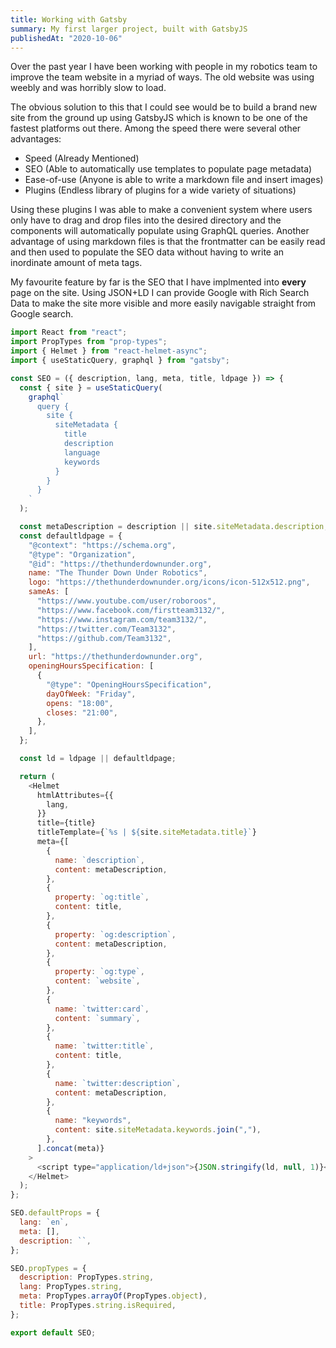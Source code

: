 ```yaml
---
title: Working with Gatsby
summary: My first larger project, built with GatsbyJS
publishedAt: "2020-10-06"
---
```


Over the past year I have been working with people in my robotics team to improve the team website in a myriad of ways. The old website was using weebly and was horribly slow to load.

The obvious solution to this that I could see would be to build a brand new site from the ground up using GatsbyJS which is known to be one of the fastest platforms out there. Among the speed there were several other advantages:

- Speed (Already Mentioned)
- SEO (Able to automatically use templates to populate page metadata)
- Ease-of-use (Anyone is able to write a markdown file and insert images)
- Plugins (Endless library of plugins for a wide variety of situations)

Using these plugins I was able to make a convenient system where users only have to drag and drop files into the desired directory and the components will automatically populate using GraphQL queries. Another advantage of using markdown files is that the frontmatter can be easily read and then used to populate the SEO data without having to write an inordinate amount of meta tags.

My favourite feature by far is the SEO that I have implmented into **every** page on the site. Using JSON+LD I can provide Google with Rich Search Data to make the site more visible and more easily navigable straight from Google search.

```js
import React from "react";
import PropTypes from "prop-types";
import { Helmet } from "react-helmet-async";
import { useStaticQuery, graphql } from "gatsby";

const SEO = ({ description, lang, meta, title, ldpage }) => {
  const { site } = useStaticQuery(
    graphql`
      query {
        site {
          siteMetadata {
            title
            description
            language
            keywords
          }
        }
      }
    `
  );

  const metaDescription = description || site.siteMetadata.description;
  const defaultldpage = {
    "@context": "https://schema.org",
    "@type": "Organization",
    "@id": "https://thethunderdownunder.org",
    name: "The Thunder Down Under Robotics",
    logo: "https://thethunderdownunder.org/icons/icon-512x512.png",
    sameAs: [
      "https://www.youtube.com/user/roboroos",
      "https://www.facebook.com/firstteam3132/",
      "https://www.instagram.com/team3132/",
      "https://twitter.com/Team3132",
      "https://github.com/Team3132",
    ],
    url: "https://thethunderdownunder.org",
    openingHoursSpecification: [
      {
        "@type": "OpeningHoursSpecification",
        dayOfWeek: "Friday",
        opens: "18:00",
        closes: "21:00",
      },
    ],
  };

  const ld = ldpage || defaultldpage;

  return (
    <Helmet
      htmlAttributes={{
        lang,
      }}
      title={title}
      titleTemplate={`%s | ${site.siteMetadata.title}`}
      meta={[
        {
          name: `description`,
          content: metaDescription,
        },
        {
          property: `og:title`,
          content: title,
        },
        {
          property: `og:description`,
          content: metaDescription,
        },
        {
          property: `og:type`,
          content: `website`,
        },
        {
          name: `twitter:card`,
          content: `summary`,
        },
        {
          name: `twitter:title`,
          content: title,
        },
        {
          name: `twitter:description`,
          content: metaDescription,
        },
        {
          name: "keywords",
          content: site.siteMetadata.keywords.join(","),
        },
      ].concat(meta)}
    >
      <script type="application/ld+json">{JSON.stringify(ld, null, 1)}</script>
    </Helmet>
  );
};

SEO.defaultProps = {
  lang: `en`,
  meta: [],
  description: ``,
};

SEO.propTypes = {
  description: PropTypes.string,
  lang: PropTypes.string,
  meta: PropTypes.arrayOf(PropTypes.object),
  title: PropTypes.string.isRequired,
};

export default SEO;
```
